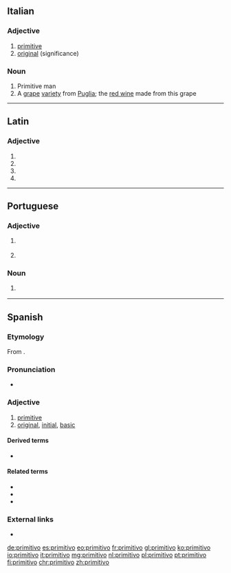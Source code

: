 ==Italian==

===Adjective===
{{it-adj|primitiv}}

# [[primitive]]
# [[original]] (significance)

===Noun===
{{it-noun|m}}

# Primitive man
# A [[grape]] [[variety]] from [[Puglia]]; the [[red wine]] made from this grape

----

==Latin==

===Adjective===
{{la-adj-form|prīmitīvō}}

# {{inflection of|prīmitīvus||dat|m|s|lang=la}}
# {{inflection of|prīmitīvus||dat|n|s|lang=la}}
# {{inflection of|prīmitīvus||abl|m|s|lang=la}}
# {{inflection of|prīmitīvus||abl|n|s|lang=la}}

----

==Portuguese==

===Adjective===
{{pt-adj|primitiv|o}}

# {{l|en|primitive}} {{gloss|pertaining to or harking back to a former time}}
# {{l|en|primitive}} {{gloss|characterised by simplicity or crudeness}}

===Noun===
{{pt-noun|m}}

# {{l|en|primitive}} {{gloss|member of a primitive society}}

----

==Spanish==

===Etymology===
From {{etyl|la|es}} {{m|la|prīmitīvus}}.

===Pronunciation===
* {{es-IPA}}

===Adjective===
{{es-adj|f=primitiva}}

# [[primitive]]
# [[original]], [[initial]], [[basic]]

====Derived terms====
* {{l|es|primitivamente}}

====Related terms====
* {{l|es|primitividad}}
* {{l|es|primitivismo}}
* {{l|es|primitivista}}

===External links===
* {{R:DRAE 2001}}

[[de:primitivo]]
[[es:primitivo]]
[[eo:primitivo]]
[[fr:primitivo]]
[[gl:primitivo]]
[[ko:primitivo]]
[[io:primitivo]]
[[it:primitivo]]
[[mg:primitivo]]
[[nl:primitivo]]
[[pl:primitivo]]
[[pt:primitivo]]
[[fi:primitivo]]
[[chr:primitivo]]
[[zh:primitivo]]
